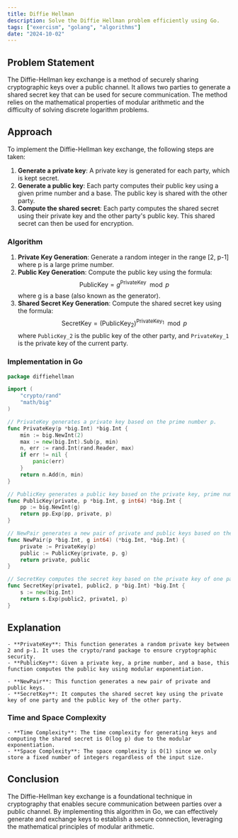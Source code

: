 ```yaml
---
title: Diffie Hellman
description: Solve the Diffie Hellman problem efficiently using Go.
tags: ["exercism", "golang", "algorithms"]
date: "2024-10-02"
---
```


## Problem Statement

The Diffie-Hellman key exchange is a method of securely sharing cryptographic keys over a public channel. It allows two parties to generate a shared secret key that can be used for secure communication. The method relies on the mathematical properties of modular arithmetic and the difficulty of solving discrete logarithm problems.

## Approach

To implement the Diffie-Hellman key exchange, the following steps are taken:
1. **Generate a private key**: A private key is generated for each party, which is kept secret.
2. **Generate a public key**: Each party computes their public key using a given prime number and a base. The public key is shared with the other party.
3. **Compute the shared secret**: Each party computes the shared secret using their private key and the other party's public key. This shared secret can then be used for encryption.

### Algorithm

1. **Private Key Generation**: Generate a random integer in the range [2, p-1] where p is a large prime number.
2. **Public Key Generation**: Compute the public key using the formula:
   $$
	\text{PublicKey} = g^{\text{PrivateKey}} \mod p
   $$
   where g is a base (also known as the generator).
3. **Shared Secret Key Generation**: Compute the shared secret key using the formula:
   $$
   \text{SecretKey} = (\text{PublicKey}_2)^{\text{PrivateKey}_1} \mod p
   $$
   where `PublicKey_2` is the public key of the other party, and `PrivateKey_1` is the private key of the current party.

### Implementation in Go

```go
package diffiehellman

import (
	"crypto/rand"
	"math/big"
)

// PrivateKey generates a private key based on the prime number p.
func PrivateKey(p *big.Int) *big.Int {
	min := big.NewInt(2)
	max := new(big.Int).Sub(p, min)
	n, err := rand.Int(rand.Reader, max)
	if err != nil {
		panic(err)
	}
	return n.Add(n, min)
}

// PublicKey generates a public key based on the private key, prime number p, and base g.
func PublicKey(private, p *big.Int, g int64) *big.Int {
	pp := big.NewInt(g)
	return pp.Exp(pp, private, p)
}

// NewPair generates a new pair of private and public keys based on the prime number p and base g.
func NewPair(p *big.Int, g int64) (*big.Int, *big.Int) {
	private := PrivateKey(p)
	public := PublicKey(private, p, g)
	return private, public
}

// SecretKey computes the secret key based on the private key of one party, the public key of the other party, and prime number p.
func SecretKey(private1, public2, p *big.Int) *big.Int {
	s := new(big.Int)
	return s.Exp(public2, private1, p)
}
```

## Explanation
    - **PrivateKey**: This function generates a random private key between 2 and p-1. It uses the crypto/rand package to ensure cryptographic security.
    - **PublicKey**: Given a private key, a prime number, and a base, this function computes the public key using modular exponentiation.

    - **NewPair**: This function generates a new pair of private and public keys.
    - **SecretKey**: It computes the shared secret key using the private key of one party and the public key of the other party.

### Time and Space Complexity
    - **Time Complexity**: The time complexity for generating keys and computing the shared secret is O(log p) due to the modular exponentiation.
    - **Space Complexity**: The space complexity is O(1) since we only store a fixed number of integers regardless of the input size.

## Conclusion
The Diffie-Hellman key exchange is a foundational technique in cryptography that enables secure communication between parties over a public channel. By implementing this algorithm in Go, we can effectively generate and exchange keys to establish a secure connection, leveraging the mathematical principles of modular arithmetic.